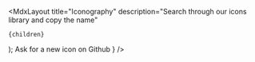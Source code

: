 
  <MdxLayout
    title="Iconography"
    description="Search through our icons library and copy the name"
  >
    {children}
  </MdxLayout>
);

<Stack rowGap={48}>
  <SearchIcons />
  <Banner
    as="a"
    href="https://github.com/wonderflow-bv/design/issues/new?assignees=equinusocio&labels=feature&template=new_icons.yml&title=New+icons+request"
    target="_blank"
    title="Didn't find the icon?"
    rel="noopener noreferrer"
    description={
      <Stack direction="row" verticalAlign="center" columnGap={8} fill={false}>
        <Text>Ask for a new icon on Github</Text>
        <Icon name="arrow-up-right" />
      </Stack>
    }
  />
</Stack>
